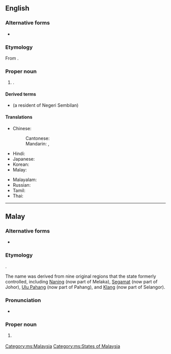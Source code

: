 ==English==
{{wikipedia}}

===Alternative forms===
* {{l|en|N9}}

===Etymology===
From {{der|en|ms|Negeri Sembilan}}.

===Proper noun===
{{en-proper noun|head=Negeri Sembilan}}

# {{place|en|state|in western|c/Malaysia|capital=Seremban}}.

====Derived terms====
* {{l|en|Negeri Sembilanite}} (a resident of Negeri Sembilan)

====Translations====
{{trans-top|state in Malaysia}}
* Chinese:
*: Cantonese: {{t|yue|森美蘭|tr=sam1 mei5 laan4}}
*: Mandarin: {{t+|cmn|森美蘭}}, {{t+|cmn|森美兰|tr=Sēnměilán}}
* Hindi: {{t|hi|नेगेरी सेमबिलान}}
* Japanese: {{t|ja|ヌグリ・スンビラン}}
* Korean: {{t|ko|느그리슴빌란주}}
* Malay: {{t|ms|Negeri Sembilan}}
{{trans-mid}}
* Malayalam: {{t|ml|നെഗേരി സെമ്പിലാൻ}}
* Russian: {{t|ru|Негери́-Семби́лан}}
* Tamil: {{t|ta|நெகிரி செம்பிலான்}}
* Thai: {{t|th|เนอเกอรีเซิมบีลัน}}
{{trans-bottom}}

----

==Malay==
{{wikipedia|lang=ms}}

===Alternative forms===
* {{l|ms|N9}}

===Etymology===
{{compound|ms|negeri|gloss1=state|sembilan|gloss2=nine}}.

The name was derived from nine original regions that the state formerly controlled, including [[w:Naning|Naning]] (now part of Melaka), [[w:Segamat|Segamat]] (now part of Johor), [[w:Bera District|Ulu Pahang]] (now part of Pahang), and [[w:Kuala Langat District|Klang]] (now part of Selangor).

===Pronunciation===
* {{IPA|ms|/ˈnəɡəri səmbiˈlan/}}

===Proper noun===
{{ms-proper noun|head=[[negeri|Negeri]] [[sembilan|Sembilan]]|j=نݢري سمبيلن}}

# {{l|en|Negeri Sembilan}} {{qualifier|state in Malaysia}}

[[Category:ms:Malaysia]]
[[Category:ms:States of Malaysia]]
